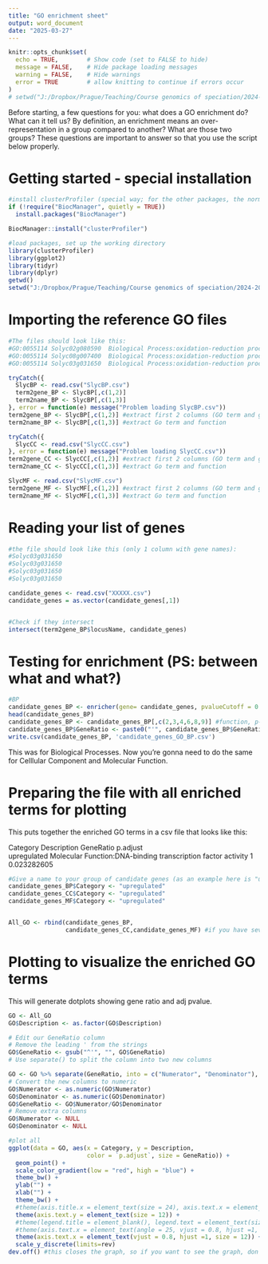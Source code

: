 ---
title: "GO enrichment sheet"
output: word_document
date: "2025-03-27"
---

```{r setup, include=FALSE}
knitr::opts_chunk$set(
  echo = TRUE,        # Show code (set to FALSE to hide)
  message = FALSE,    # Hide package loading messages
  warning = FALSE,    # Hide warnings
  error = TRUE        # allow knitting to continue if errors occur
)
# setwd("J:/Dropbox/Prague/Teaching/Course genomics of speciation/2024-2025/RNA-Seq practical/GO enrichment")
```

Before starting, a few questions for you: what does a GO enrichment do? What can it tell us? By definition, an enrichment means an over-representation in a group compared to another? What are those two groups? These questions are important to answer so that you use the script below properly.

# Getting started - special installation

```{r}

#install clusterProfiler (special way; for the other packages, the normal way should work)
if (!require("BiocManager", quietly = TRUE))
  install.packages("BiocManager")

BiocManager::install("clusterProfiler")

#load packages, set up the working directory
library(clusterProfiler)
library(ggplot2)
library(tidyr)
library(dplyr)
getwd()
setwd("J:/Dropbox/Prague/Teaching/Course genomics of speciation/2024-2025/RNA-Seq practical/GO enrichment")
```

# Importing the reference GO files

```{r}
#The files should look like this: 
#GO:0055114	Solyc02g080590	Biological Process:oxidation-reduction process
#GO:0055114	Solyc08g007400	Biological Process:oxidation-reduction process
#GO:0055114	Solyc03g031650	Biological Process:oxidation-reduction process

tryCatch({
  SlycBP <- read.csv("SlycBP.csv")
  term2gene_BP <- SlycBP[,c(1,2)]
  term2name_BP <- SlycBP[,c(1,3)]
}, error = function(e) message("Problem loading SlycBP.csv"))
term2gene_BP <- SlycBP[,c(1,2)] #extract first 2 columns (GO term and gene ID)
term2name_BP <- SlycBP[,c(1,3)] #extract Go term and function

tryCatch({
  SlycCC <- read.csv("SlycCC.csv")
}, error = function(e) message("Problem loading SlycCC.csv"))
term2gene_CC <- SlycCC[,c(1,2)] #extract first 2 columns (GO term and gene ID)
term2name_CC <- SlycCC[,c(1,3)] #extract Go term and function

SlycMF <- read.csv("SlycMF.csv")
term2gene_MF <- SlycMF[,c(1,2)] #extract first 2 columns (GO term and gene ID)
term2name_MF <- SlycMF[,c(1,3)] #extract Go term and function

```

# Reading your list of genes

```{r}
#the file should look like this (only 1 column with gene names):
#Solyc03g031650
#Solyc03g031650
#Solyc03g031650
#Solyc03g031650

candidate_genes <- read.csv("XXXXX.csv")
candidate_genes = as.vector(candidate_genes[,1])


#Check if they intersect
intersect(term2gene_BP$locusName, candidate_genes)
```

# Testing for enrichment (PS: between what and what?)

```{r}
#BP
candidate_genes_BP <- enricher(gene= candidate_genes, pvalueCutoff = 0.05, pAdjustMethod = "fdr", TERM2GENE= term2gene_BP, TERM2NAME =  term2name_BP)
head(candidate_genes_BP)
candidate_genes_BP <- candidate_genes_BP[,c(2,3,4,6,8,9)] #function, p-value, geneIDs, count
candidate_genes_BP$GeneRatio <- paste0("'", candidate_genes_BP$GeneRatio) # Add an apostrophe before each GeneRatio value, otherwise it will be read as a date from excel
write.csv(candidate_genes_BP, 'candidate_genes_GO_BP.csv')

```

This was for Biological Processes. Now you're gonna need to do the same for Celllular Component and Molecular Function.

# Preparing the file with all enriched terms for plotting

This puts together the enriched GO terms in a csv file that looks like this:

Category Description GeneRatio p.adjust\
upregulated Molecular Function:DNA-binding transcription factor activity 1 0.023282605

```{r}
#Give a name to your group of candidate genes (as an example here is "upregulated"), add it as column to each of the enriched dfs; if you have several groups of genes, do that for every group
candidate_genes_BP$Category <- "upregulated"
candidate_genes_CC$Category <- "upregulated"
candidate_genes_MF$Category <- "upregulated"


All_GO <- rbind(candidate_genes_BP, 
                candidate_genes_CC,candidate_genes_MF) #if you have several groups of genes, you can put them all together here if you want them plotted together

```

# Plotting to visualize the enriched GO terms

This will generate dotplots showing gene ratio and adj pvalue.

```{r}

GO <- All_GO
GO$Description <- as.factor(GO$Description)

# Edit our GeneRatio column
# Remove the leading ' from the strings
GO$GeneRatio <- gsub("^'", "", GO$GeneRatio)
# Use separate() to split the column into two new columns

GO <- GO %>% separate(GeneRatio, into = c("Numerator", "Denominator"), sep = "/")
# Convert the new columns to numeric
GO$Numerator <- as.numeric(GO$Numerator)
GO$Denominator <- as.numeric(GO$Denominator)
GO$GeneRatio <- GO$Numerator/GO$Denominator
# Remove extra columns
GO$Numerator <- NULL
GO$Denominator <- NULL

#plot all
ggplot(data = GO, aes(x = Category, y = Description, 
                      color = `p.adjust`, size = GeneRatio)) + 
  geom_point() +
  scale_color_gradient(low = "red", high = "blue") +
  theme_bw() +
  ylab("") + 
  xlab("") +
  theme_bw() +
  #theme(axis.title.x = element_text(size = 24), axis.text.x = element_text(size = 24)) +
  theme(axis.text.y = element_text(size = 12)) + 
  #theme(legend.title = element_blank(), legend.text = element_text(size = 24)) + 
  #theme(axis.text.x = element_text(angle = 25, vjust = 0.8, hjust =1, size = 12)) +
  theme(axis.text.x = element_text(vjust = 0.8, hjust =1, size = 12)) +
  scale_y_discrete(limits=rev)
dev.off() #this closes the graph, so if you want to see the graph, don't run that :)
```
